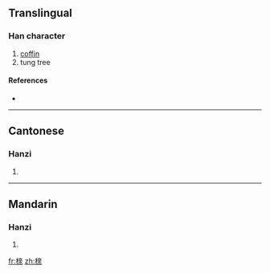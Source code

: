 {{also|櫬}}
==Translingual==

===Han character===
{{Han char|rn=75|rad=木|as=09|sn=13|four=|canj=木卜廿木 (DYTD)}}

# [[coffin]]
# tung tree

====References====
* {{Han ref|kx=0542.191|hdz=21254.180|uh=6987|ud=27015}}

----

==Cantonese==

===Hanzi===
{{yue-hanzi|jyut=|y=chan3|tra=櫬}}

# {{defn|Cantonese}}

----

==Mandarin==

===Hanzi===
{{cmn-hanzi|tra=櫬|pin=[[chèn]] ([[chen4]])|wg=ch'en<sup>4</sup>}}

# {{defn|Mandarin}}

[[fr:榇]]
[[zh:榇]]